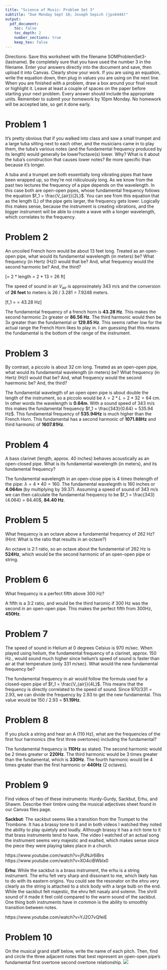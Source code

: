 ```yaml
---
title: "Science of Music: Problem Set 3"
subtitle: "Due Monday Sept 18; Joseph Sepich (jps6444)"
output:
  pdf_document:
    toc: false
    toc_depth: 2
    number_sections: true
    keep_tex: false
---
```


Directions: Save this worksheet with the filename SOMProblemSet3-(lastname). Be completely sure that you have used the number 3 in the filename. Enter your answers directly into the document and save, then upload it into Canvas. Clearly show your work. If you are using an equation, write the equation down, then plug in values you are using on the next line.  When you are finished with a problem, draw a box around your final result or highlight it.  Leave at least a couple of spaces on the paper before starting your next problem.  Every answer should include the appropriate units. Remember to submit your homework by 10pm Monday.  No homework will be accepted late, so get it done early.


# Problem 1

It's pretty obvious that if you walked into class and saw a small trumpet and a large tuba sitting next to each other, and the musicians came in to play them, the tuba's various notes (and the fundamental frequency produced by its length) would generally be lower?octave(s) lower.  Why? What is it about the tuba's construction that causes lower notes? Be more specific than because it's longer.

A tuba and a trumpet are both essentially long vibrating pipes that have been wrapped up, so they're not ridiculously long. As we know from the past two lectures the frequency of a pipe depends on the wavelength. In this case both are open-open pipes, whose fundamental frequency follows the equation $f_1 = \frac{V_{air}}{2L}$. You can see from this equation that as the length (L) of the pipe gets larger, the frequency gets lower. Logically this makes sense, because the instrument is creating vibrations, and the bigger instrument will be able to create a wave with a longer wavelength, which correlates to the frequency.

# Problem 2

An uncoiled French horn would be about 13 feet long. Treated as an open-open pipe, what would its fundamental wavelength (in meters) be? What frequency (in Hertz (Hz)) would that be? And, what frequency would the second harmonic be? And, the third?

\[\lambda = 2 * length = 2 * 13 = 26 ft\]

The speed of sound in air $V_{air}$ is approximately 343 m/s and the conversion of **26 feet** to meters is 26 / 3.281 = 7.9248 meters.

\[f_1 = \frac{343}{7.9248} = 43.28 Hz\]

The fundamental frequency of a french horn is **43.28 Hz**. This makes the second harmonic 2x greater or **86.56 Hz**. The third harmonic would then be 3x greater than the fundamental or **129.85 Hz**. This seems rather low for the actual range the French Horn likes to play in. I am guessing that this means the fundamental is the bottom of the range of the instrument.

# Problem 3

By contrast, a piccolo is about 32 cm long. Treated as an open-open pipe, what would its fundamental wavelength (in meters) be? What frequency (in Hertz (Hz)) would that be? And, what frequency would the second haermonic be? And, the third?

The fundamental wavelegth of an open open pipe is about double the length of the instrument, so a piccolo would be $\lambda = 2 * L = 2 * 32 = 64$ cm. In other words the wavelength is **0.64m**. With a sound speed of 343 m/s this makes the fundamental frequency $f_1 = \frac{343}{0.64} = 535.94 Hz$. This fundamental frequency of **535.94Hz** is much higher than the French Horn. This fundamental has a second harmonic of **1071.88Hz** and third harmonic of **1607.81Hz**.

# Problem 4

A bass clarinet (length, approx. 40 inches) behaves acoustically as an open-closed pipe. What is its fundamental wavelength (in meters), and its fundamental frequency?

The fundamental wavelength in an open-close pipe is 4 times thelength of the pipe: $\lambda = 4 * 40 = 160$. The fundamental wavelegnth is 160 inches or **4.064m** (by multiplying by 39.37). Assuming a speed of sound of 343 m/s we can then calculate the fundamental frequency to be $f_1 = \frac{343}{4.064} = 84.40$, **84.40 Hz**.

# Problem 5

What frequency is an octave above a fundamental frequency of 262 Hz? (Hint: What is the ratio that resuilts in an octave?)

An octave is 2:1 ratio, so an octave about the fundamental of 262 Hz is **524Hz**, which would be the second harmonic of an open-open pipe or string.

# Problem 6

What frequency is a perfect fifth above 300 Hz? 

A fifth is a 3:2 ratio, and would be the third haromic if 300 Hz was the second in an open-open pipe. This makes the perfect fifth from 300Hz, **450Hz**.

# Problem 7

The speed of sound in Helium at 0 degrees Celsius is 970 m/sec.  When played using helium, the fundamental frequency of a clarinet, approx. 150 Hz., would sound much higher since helium's speed of sound is faster than air at that temperature (only 331 m/sec). What would the new fundamental frequency be? 

The fundamental frequency in air would follow the formula used for a closed-open pipe of $f_1 = \frac{V_{air}}{4L}$. This means that the frequency is directly correlated to the speed of sound. Since $970 / 331 = 2.93$, we can divide the frequency by 2.93 to get the new fundamental. This value would be 150 / 2.93 = **51.19Hz**.

# Problem 8

If you pluck a string and hear an A (110 Hz), what are the frequencies of the first four harmonics (the first three overtones) including the fundamental?

The fundamental frequency is **110Hz** as stated. The second harmonic would be 2 times greater or **220Hz**. The third harmonic would be 3 times greater than the fundamental, which is **330Hz**. The fourth harmonic would be 4 times greater than the first harmonic or **440Hz** (2 octaves).

# Problem 9

Find videos of two of these instruments: Hurdy-Gurdy, Sackbut, Erhu, and Shawm. Describe their timbre using the musical adjectives sheet found in our Canvas files page.

**Sackbut**: The sackbut seems like a transition from the Trumpet to the Trombone. It has a brassy tone to it and in both videos I watched they noted the ability to play quietyly and loudly. Although brassy it has a rich tone to it that brass instruments tend to have. The video I watched of an actual song the instrument seems very majestic and exalted, which makes sense since the piece they were playing takes place in a church.

https://www.youtube.com/watch?v=jPJNJr6iBrs
https://www.youtube.com/watch?v=XO4ciBWblx0

**Erhu**: While the sackbut is a brass instrument, the erhu is a string instrument. The erhu felt very sharp and dissonant to me, which likely has to do with its eastern origins. You could see the resonator on the ehru very clearly as the string is attached to a stick body with a large bulb on the end. While the sackbut felt majestic, the ehru felt nasaly and solemn. The shrill sound of it made it feel cold compared to the warm sound of the sackbut. One thing both instruments have in common is the ability to smoothly transition between notes.

https://www.youtube.com/watch?v=YJ2O7vQfeiE

# Problem 10

On the musical grand staff below, write the name of each pitch. Then, find and circle the three adjacent notes that best represent an open-open pipe's fundamental first overtone second overtone relationship. ![](ProblemSet3Staff.png)













